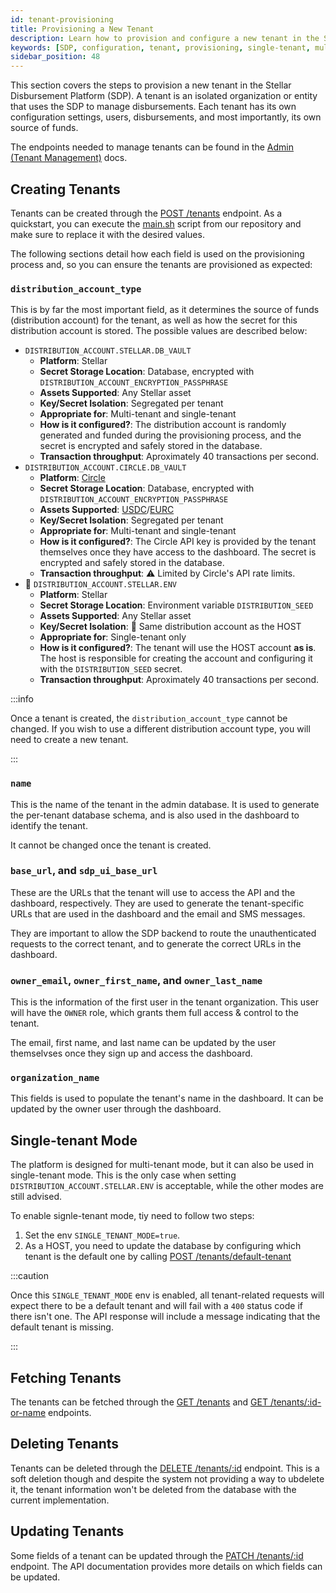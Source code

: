 ```yaml
---
id: tenant-provisioning
title: Provisioning a New Tenant
description: Learn how to provision and configure a new tenant in the Stellar Disbursement Platform.
keywords: [SDP, configuration, tenant, provisioning, single-tenant, multi0tenant]
sidebar_position: 48
---
```


This section covers the steps to provision a new tenant in the Stellar Disbursement Platform (SDP). A tenant is an isolated organization or entity that uses the SDP to manage disbursements. Each tenant has its own configuration settings, users, disbursements, and most importantly, its own source of funds.

The endpoints needed to manage tenants can be found in the [Admin (Tenant Management)](../api-reference/resources/admin) docs.

## Creating Tenants

Tenants can be created through the [POST /tenants](../api-reference/resources/create-tenant) endpoint. As a quickstart, you can execute the [main.sh](https://github.com/stellar/stellar-disbursement-platform-backend/blob/develop/dev/main.sh) script from our repository and make sure to replace it with the desired values.

The following sections detail how each field is used on the provisioning process and, so you can ensure the tenants are provisioned as expected:

### `distribution_account_type`

This is by far the most important field, as it determines the source of funds (distribution account) for the tenant, as well as how the secret for this distribution account is stored. The possible values are described below:
- `DISTRIBUTION_ACCOUNT.STELLAR.DB_VAULT`
    - **Platform**: Stellar
    - **Secret Storage Location**: Database, encrypted with `DISTRIBUTION_ACCOUNT_ENCRYPTION_PASSPHRASE`
    - **Assets Supported**: Any Stellar asset
    - **Key/Secret Isolation**: Segregated per tenant
    - **Appropriate for**: Multi-tenant and single-tenant
    - **How is it configured?**: The distribution account is randomly generated and funded during the provisioning process, and the secret is encrypted and safely stored in the database.
    - **Transaction throughput**: Aproximately 40 transactions per second.
- `DISTRIBUTION_ACCOUNT.CIRCLE.DB_VAULT`
    - **Platform**: [Circle]
    - **Secret Storage Location**: Database, encrypted with `DISTRIBUTION_ACCOUNT_ENCRYPTION_PASSPHRASE`
    - **Assets Supported**: [USDC]/[EURC]
    - **Key/Secret Isolation**: Segregated per tenant
    - **Appropriate for**: Multi-tenant and single-tenant
    - **How is it configured?**: The Circle API key is provided by the tenant themselves once they have access to the dashboard. The secret is encrypted and safely stored in the database.
    - **Transaction throughput**: ⚠️ Limited by Circle's API rate limits.
- 🔴 `DISTRIBUTION_ACCOUNT.STELLAR.ENV`
    - **Platform**: Stellar
    - **Secret Storage Location**: Environment variable `DISTRIBUTION_SEED`
    - **Assets Supported**: Any Stellar asset
    - **Key/Secret Isolation**: 🚨 Same distribution account as the HOST
    - **Appropriate for**: Single-tenant only
    - **How is it configured?**: The tenant will use the HOST account **as is**. The host is responsible for creating the account and configuring it with the `DISTRIBUTION_SEED` secret.
    - **Transaction throughput**: Aproximately 40 transactions per second.

:::info

Once a tenant is created, the `distribution_account_type` cannot be changed. If you wish to use a different distribution account type, you will need to create a new tenant.

:::

### `name`

This is the name of the tenant in the admin database. It is used to generate the per-tenant database schema, and is also used in the dashboard to identify the tenant.

It cannot be changed once the tenant is created.

### `base_url`, and `sdp_ui_base_url`

These are the URLs that the tenant will use to access the API and the dashboard, respectively. They are used to generate the tenant-specific URLs that are used in the dashboard and the email and SMS messages.

They are important to allow the SDP backend to route the unauthenticated requests to the correct tenant, and to generate the correct URLs in the dashboard.

### `owner_email`, `owner_first_name`, and `owner_last_name`

This is the information of the first user in the tenant organization. This user will have the `OWNER` role, which grants them full access & control to the tenant.

The email, first name, and last name can be updated by the user themselvses once they sign up and access the dashboard.

### `organization_name`

This fields is used to populate the tenant's name in the dashboard. It can be updated by the owner user through the dashboard.

## Single-tenant Mode

The platform is designed for multi-tenant mode, but it can also be used in single-tenant mode. This is the only case when setting `DISTRIBUTION_ACCOUNT.STELLAR.ENV` is acceptable, while the other modes are still advised.

To enable signle-tenant mode, tiy need to follow two steps:
1. Set the env `SINGLE_TENANT_MODE=true`.
1. As a HOST, you need to update the database by configuring which tenant is the default one by calling [POST /tenants/default-tenant](../api-reference/resources/default-tenant)

:::caution

Once this `SINGLE_TENANT_MODE` env is enabled, all tenant-related requests will expect there to be a default tenant and will fail with a `400` status code if there isn't one. The API response will include a message indicating that the default tenant is missing.

:::

## Fetching Tenants

The tenants can be fetched through the [GET /tenants](../api-reference/resources/get-all-tenants) and [GET	/tenants/:id-or-name](../api-reference/resources/retrieve-a-tenant) endpoints.

## Deleting Tenants

Tenants can be deleted through the [DELETE /tenants/:id](../api-reference/resources/soft-delete-a-tenant) endpoint. This is a soft deletion though and despite the system not providing a way to ubdelete it, the tenant information won't be deleted from the database with the current implementation.

## Updating Tenants

Some fields of a tenant can be updated through the [PATCH /tenants/:id](../api-reference/resources/update-a-tenant) endpoint. The API documentation provides more details on which fields can be updated.

[Circle]: https://www.circle.com
[USDC]: https://www.circle.com/en/usdc
[EURC]: https://www.circle.com/en/eurc

